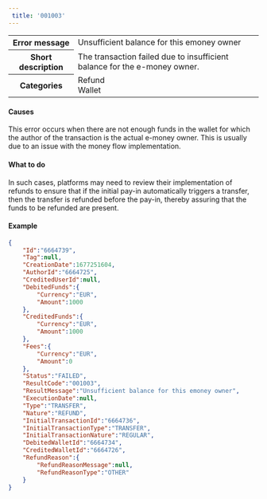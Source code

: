 ```yaml
---  
 title: '001003'  
---  
```

  
<table>
    <tbody>
        <tr>
            <th scope="row"><strong>Error message</strong></th>
            <td>Unsufficient balance for this emoney owner</td>
        </tr>
        <tr>
            <th scope="row"><strong>Short description</strong></th>
            <td>The transaction failed due to insufficient balance for the e-money owner.</td>
        </tr>
        <tr>
            <th scope="row"><strong>Categories</strong></th>
            <td>  
<div class="label">Refund</div>  
<div class="label">Wallet</div>
</td>
        </tr>
    </tbody>
</table>  

#### Causes  

This error occurs when there are not enough funds in the wallet for which the author of the transaction is the actual e-money owner. This is usually due to an issue with the money flow implementation.  

#### What to do  

In such cases, platforms may need to review their implementation of refunds to ensure that if the initial pay-in automatically triggers a transfer, then the transfer is refunded before the pay-in, thereby assuring that the funds to be refunded are present.  

#### Example  
```json API Response
{
    "Id":"6664739",
    "Tag":null,
    "CreationDate":1677251604,
    "AuthorId":"6664725",
    "CreditedUserId":null,
    "DebitedFunds":{
        "Currency":"EUR",
        "Amount":1000
    },
    "CreditedFunds":{
        "Currency":"EUR",
        "Amount":1000
    },
    "Fees":{
        "Currency":"EUR",
        "Amount":0
    },
    "Status":"FAILED",
    "ResultCode":"001003",
    "ResultMessage":"Unsufficient balance for this emoney owner",
    "ExecutionDate":null,
    "Type":"TRANSFER",
    "Nature":"REFUND",
    "InitialTransactionId":"6664736",
    "InitialTransactionType":"TRANSFER",
    "InitialTransactionNature":"REGULAR",
    "DebitedWalletId":"6664734",
    "CreditedWalletId":"6664726",
    "RefundReason":{
        "RefundReasonMessage":null,
        "RefundReasonType":"OTHER"
    }
}
```